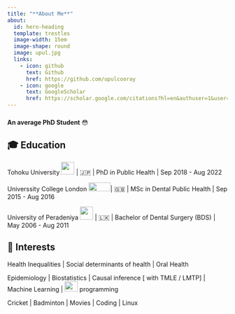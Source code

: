 ```yaml
---
title: "**About Me**"
about:
  id: hero-heading
  template: trestles
  image-width: 15em
  image-shape: round
  image: upul.jpg
  links:
    - icon: github
      text: Github
      href: https://github.com/upulcooray
    - icon: google
      text: GoogleScholar
      href: https://scholar.google.com/citations?hl=en&authuser=1&user=VcgfAmoAAAAJ
---
```


### 

::: {#hero-heading}
**An average PhD Student** 😳

## 🎓 Education

Tohoku University ![](img/tu.svg){width="30" height="29"} \| 🇯🇵 \| PhD in Public Health \| Sep 2018 - Aug 2022

Universsity College London ![](img/ucl.svg){width="50" height="20"}\| 🇬🇧 \| MSc in Dental Public Health \| Sep 2015 - Aug 2016

University of Peradeniya ![](img/pdu.png){width="30"} \| 🇱🇰 \| Bachelor of Dental Surgery (BDS) \| May 2006 - Aug 2011

## 💙 Interests

Health Inequalities \| Social determinants of health \| Oral Health

Epidemiology \| Biostatistics \| Causal inference \[ with TMLE / LMTP\] \| Machine Learning \| ![](img/R.svg){width="30" height="23"} programming

Cricket \| Badminton \| Movies \| Coding \| Linux
:::

## 
